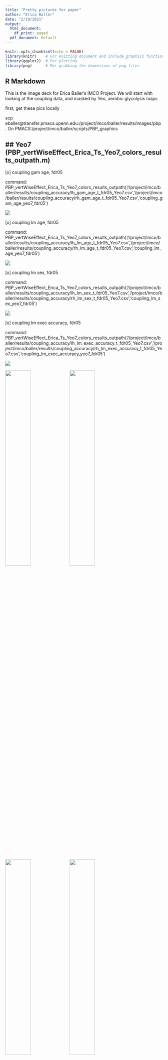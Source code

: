 ```yaml
---
title: "Pretty pictures for paper"
author: "Erica Baller"
date: "2/19/2021"
output:
  html_document:
    df_print: paged
  pdf_document: default
---
```


```r
knitr::opts_chunk$set(echo = FALSE)
library(knitr)    # For knitting document and include_graphics function
library(ggplot2)  # For plotting
library(png)      # For grabbing the dimensions of png files
```

## R Markdown

This is the image deck for Erica Baller's IMCO Project. We will start with looking at the coupling data, and masked by Yeo, aerobic glycolysis maps

first, get these pics locally

scp eballer@transfer.pmacs.upenn.edu:/project/imco/baller/results/images/pbp .
On PMACS:/project/imco/baller/scripts/PBP_graphics

## Yeo7 (PBP_vertWiseEffect_Erica_Ts_Yeo7_colors_results_outpath.m)
-----

[x] coupling gam age, fdr05

command: PBP_vertWiseEffect_Erica_Ts_Yeo7_colors_results_outpath('//project/imco/baller/results/coupling_accuracy/lh_gam_age_t_fdr05_Yeo7.csv','/project/imco/baller/results/coupling_accuracy/rh_gam_age_t_fdr05_Yeo7.csv','coupling_gam_age_yeo7_fdr05')

![](/Users/eballer/BBL/imco/results/images/pbp/coupling_gam_age_yeo7_fdr05.png)

[x] coupling lm age, fdr05

command: PBP_vertWiseEffect_Erica_Ts_Yeo7_colors_results_outpath('//project/imco/baller/results/coupling_accuracy/lh_lm_age_t_fdr05_Yeo7.csv','/project/imco/baller/results/coupling_accuracy/rh_lm_age_t_fdr05_Yeo7.csv','coupling_lm_age_yeo7_fdr05')  

![](/Users/eballer/BBL/imco/results/images/pbp/coupling_lm_age_yeo7_fdr05.png)

[x] coupling lm sex, fdr05

command: PBP_vertWiseEffect_Erica_Ts_Yeo7_colors_results_outpath('//project/imco/baller/results/coupling_accuracy/lh_lm_sex_t_fdr05_Yeo7.csv','/project/imco/baller/results/coupling_accuracy/rh_lm_sex_t_fdr05_Yeo7.csv','coupling_lm_sex_yeo7_fdr05')  

![](/Users/eballer/BBL/imco/results/images/pbp/coupling_lm_sex_yeo7_fdr05.png)

[x] coupling lm exec accuracy, fdr05

command: PBP_vertWiseEffect_Erica_Ts_Yeo7_colors_results_outpath('//project/imco/baller/results/coupling_accuracy/lh_lm_exec_accuracy_t_fdr05_Yeo7.csv','/project/imco/baller/results/coupling_accuracy/rh_lm_exec_accuracy_t_fdr05_Yeo7.csv','coupling_lm_exec_accuracy_yeo7_fdr05')   

![](/Users/eballer/BBL/imco/results/images/pbp/coupling_lm_exec_accuracy_yeo7_fdr05.png)


<img width="40%" src="/Users/eballer/BBL/imco/results/images/pbp/coupling_gam_age_yeo7_fdr05.png"/>
<img width="40%" src="/Users/eballer/BBL/imco/results/images/pbp/coupling_lm_age_yeo7_fdr05.png"/>
<img width="40%" src="/Users/eballer/BBL/imco/results/images/pbp/coupling_lm_sex_yeo7_fdr05.png"/>
<img width="40%" src="/Users/eballer/BBL/imco/results/images/pbp/coupling_lm_exec_accuracy_yeo7_fdr05.png"/>


----- 
## Positive Direction
-----

[x] coupling lm age, T=pos, fdr05

command: PBP_vertWiseEffect_Erica_Ts_Yeo7_colors_results_outpath('//project/imco/baller/results/coupling_accuracy/lh_pos_lm_age_t_fdr05_Yeo7.csv','/project/imco/baller/results/coupling_accuracy/rh_pos_lm_age_t_fdr05_Yeo7.csv','coupling_pos_lm_age_yeo7_fdr05')  

[x] coupling lm sex, T=pos, fdr05

command: PBP_vertWiseEffect_Erica_Ts_Yeo7_colors_results_outpath('//project/imco/baller/results/coupling_accuracy/lh_pos_lm_sex_t_fdr05_Yeo7.csv','/project/imco/baller/results/coupling_accuracy/rh_pos_lm_sex_t_fdr05_Yeo7.csv','coupling_pos_lm_sex_yeo7_fdr05') 

[x] coupling lm exec accuracy, T=pos, fdr05

command: PBP_vertWiseEffect_Erica_Ts_Yeo7_colors_results_outpath('//project/imco/baller/results/coupling_accuracy/lh_pos_lm_exec_accuracy_t_fdr05_Yeo7.csv','/project/imco/baller/results/coupling_accuracy/rh_pos_lm_exec_accuracy_t_fdr05_Yeo7.csv','coupling_pos_lm_exec_accuracy_yeo7_fdr05')


<img width="40%" src="/Users/eballer/BBL/imco/results/images/pbp/coupling_pos_lm_age_yeo7_fdr05.png"/>
<img width="40%" src="/Users/eballer/BBL/imco/results/images/pbp/coupling_pos_lm_sex_yeo7_fdr05.png"/>
<img width="40%" src="/Users/eballer/BBL/imco/results/images/pbp/coupling_pos_lm_exec_accuracy_yeo7_fdr05.png"/>

----- 
## Negative Direction
-----

[x] coupling lm age, T=neg, fdr05

command: PBP_vertWiseEffect_Erica_Ts_Yeo7_colors_results_outpath('//project/imco/baller/results/coupling_accuracy/lh_neg_lm_age_t_fdr05_Yeo7.csv','/project/imco/baller/results/coupling_accuracy/rh_neg_lm_age_t_fdr05_Yeo7.csv','coupling_neg_lm_age_yeo7_fdr05') 

[x] coupling lm sex, T=neg, fdr05

command: PBP_vertWiseEffect_Erica_Ts_Yeo7_colors_results_outpath('//project/imco/baller/results/coupling_accuracy/lh_neg_lm_sex_t_fdr05_Yeo7.csv','/project/imco/baller/results/coupling_accuracy/rh_neg_lm_sex_t_fdr05_Yeo7.csv','coupling_neg_lm_sex_yeo7_fdr05')

[x] coupling lm exec accuracy, T=neg, fdr05

command: PBP_vertWiseEffect_Erica_Ts_Yeo7_colors_results_outpath('//project/imco/baller/results/coupling_accuracy/lh_neg_lm_exec_accuracy_t_fdr05_Yeo7.csv','/project/imco/baller/results/coupling_accuracy/rh_neg_lm_exec_accuracy_t_fdr05_Yeo7.csv','coupling_neg_lm_exec_accuracy_yeo7_fdr05')


<img width="40%" src="/Users/eballer/BBL/imco/results/images/pbp/coupling_neg_lm_age_yeo7_fdr05.png"/>
<img width="40%" src="/Users/eballer/BBL/imco/results/images/pbp/coupling_neg_lm_sex_yeo7_fdr05.png"/>
<img width="40%" src="/Users/eballer/BBL/imco/results/images/pbp/coupling_neg_lm_exec_accuracy_yeo7_fdr05.png"/>

-----
## Mean images (PBP_vertWiseEffect_Erica_Ts_pos_and_neg_results_outpath.m)
-----

[x] mean coupling (abs(T)>2)

command: PBP_vertWiseEffect_Erica_Ts_pos_and_neg_results_outpath('//project/imco/baller/results/mean_maps/n831_lh.coupling_coef_alff_cbf.fwhm15.fsaverage5.csv','/project/imco/baller/results/mean_maps/n831_rh.coupling_coef_alff_cbf.fwhm15.fsaverage5.csv','coupling_mean_fdr05')

[x] mean alff (abs(T)>2)

command: PBP_vertWiseEffect_Erica_Ts_pos_and_neg_results_outpath('//project/imco/baller/results/mean_maps/lh_alff_mean.csv','/project/imco/baller/results/mean_maps/rh_alff_mean.csv','alff_mean_fdr05')

[x] mean cbf (abs(T)>2)

command: PBP_vertWiseEffect_Erica_Ts_pos_and_neg_results_outpath('//project/imco/baller/results/mean_maps/lh_cbf_mean.csv','/project/imco/baller/results/mean_maps/rh_cbf_mean.csv','cbf_mean_fdr05')

mean image (PBP_vertWiseEffect_Erica_GI.m)
[x] aerobic glycolysis

command: PBP_vertWiseEffect_Erica_GI_results_outpath('/project/imco/baller/processed_data/glycolytic_index_maps/lh_GI_fsaverage5_10242.csv','/project/imco/baller/processed_data/glycolytic_index_maps/rh_GI_fsaverage5_10242.csv','glycolytic_index_red_blue')

<img width="40%" src="/Users/eballer/BBL/imco/results/images/pbp/coupling_mean_fdr05.png"/>
<img width="40%" src="/Users/eballer/BBL/imco/results/images/pbp/alff_mean_fdr05.png"/>
<img width="40%" src="/Users/eballer/BBL/imco/results/images/pbp/cbf_mean_fdr05.png"/>
<img width="40%" src="/Users/eballer/BBL/imco/results/images/pbp/glycolytic_index_red_blue.png"/>

-----
## Blue and red coupling maps (PBP_vertWiseEffect_Erica_Ts_pos_and_neg_results_outpath.m)
-----

[x] coupling gam age

command: PBP_vertWiseEffect_Erica_Ts_pos_and_neg_results_outpath('/project/imco/baller/results/coupling_accuracy/lh_gam_age_t_fdr05.csv','/project/imco/baller/results/coupling_accuracy/rh_gam_age_t_fdr05.csv','coupling_gam_age_red_and_blue_fdr05')

[x] coupling lm age, fdr05

command: PBP_vertWiseEffect_Erica_Ts_pos_and_neg_results_outpath('/project/imco/baller/results/coupling_accuracy/lh_lm_age_t_fdr05.csv','/project/imco/baller/results/coupling_accuracy/rh_lm_age_t_fdr05.csv','coupling_lm_age_red_and_blue_fdr05')


[x] coupling lm sex, fdr05

command: PBP_vertWiseEffect_Erica_Ts_pos_and_neg_results_outpath('/project/imco/baller/results/coupling_accuracy/lh_lm_sex_t_fdr05.csv','/project/imco/baller/results/coupling_accuracy/rh_lm_sex_t_fdr05.csv','coupling_lm_sex_red_and_blue_fdr05')

[x] coupling lm exec accuracy, fdr05

command: PBP_vertWiseEffect_Erica_Ts_pos_and_neg_results_outpath('/project/imco/baller/results/coupling_accuracy/lh_lm_exec_accuracy_t_fdr05.csv','/project/imco/baller/results/coupling_accuracy/rh_lm_exec_accuracy_t_fdr05.csv','coupling_lm_exec_accuracy_red_and_blue_fdr05')

<img width="40%" src="/Users/eballer/BBL/imco/results/images/pbp/coupling_gam_age_red_and_blue_fdr05.png"/>
<img width="40%" src="/Users/eballer/BBL/imco/results/images/pbp/coupling_lm_age_red_and_blue_fdr05.png"/>
<img width="40%" src="/Users/eballer/BBL/imco/results/images/pbp/coupling_lm_sex_red_and_blue_fdr05.png"/>
<img width="40%" src="/Users/eballer/BBL/imco/results/images/pbp/coupling_lm_exec_accuracy_red_and_blue_fdr05.png"/>

-----
Alff maps
-----

[x] alff gam age, fdr05

command: PBP_vertWiseEffect_Erica_Ts_pos_and_neg_results_outpath('/project/imco/baller/results/alff_accuracy/lh_gam_age_t_fdr05.csv','/project/imco/baller/results/alff_accuracy/rh_gam_age_t_fdr05.csv','alff_gam_age_red_and_blue_fdr05')

[x] alff lm age, fdr05

command: PBP_vertWiseEffect_Erica_Ts_pos_and_neg_results_outpath('/project/imco/baller/results/alff_accuracy/lh_lm_age_t_fdr05.csv','/project/imco/baller/results/alff_accuracy/rh_lm_age_t_fdr05.csv','alff_lm_age_red_and_blue_fdr05')

[x] alff lm sex, fdr05

command: PBP_vertWiseEffect_Erica_Ts_pos_and_neg_results_outpath('/project/imco/baller/results/alff_accuracy/lh_lm_sex_t_fdr05.csv','/project/imco/baller/results/alff_accuracy/rh_lm_sex_t_fdr05.csv','alff_lm_sex_red_and_blue_fdr05')

[x] alff lm exec accuracy, fdr05

command: PBP_vertWiseEffect_Erica_Ts_pos_and_neg_results_outpath('/project/imco/baller/results/alff_accuracy/lh_lm_exec_accuracy_t_fdr05.csv','/project/imco/baller/results/alff_accuracy/rh_lm_exec_accuracy_t_fdr05.csv','alff_lm_exec_accuracy_red_and_blue_fdr05')

<img width="40%" src="/Users/eballer/BBL/imco/results/images/pbp/alff_gam_age_red_and_blue_fdr05.png"/>
<img width="40%" src="/Users/eballer/BBL/imco/results/images/pbp/alff_lm_age_red_and_blue_fdr05.png"/>
<img width="40%" src="/Users/eballer/BBL/imco/results/images/pbp/alff_lm_sex_red_and_blue_fdr05.png"/>
<img width="40%" src="/Users/eballer/BBL/imco/results/images/pbp/alff_lm_exec_accuracy_red_and_blue_fdr05.png"/>


-----
Cbf maps
-----

[x] cbf gam age, fdr05

command: PBP_vertWiseEffect_Erica_Ts_pos_and_neg_results_outpath('/project/imco/baller/results/cbf_accuracy/lh_gam_age_t_fdr05.csv','/project/imco/baller/results/cbf_accuracy/rh_gam_age_t_fdr05.csv','cbf_gam_age_red_and_blue_fdr05')

[x] cbf lm age, fdr05

command: PBP_vertWiseEffect_Erica_Ts_pos_and_neg_results_outpath('/project/imco/baller/results/cbf_accuracy/lh_lm_age_t_fdr05.csv','/project/imco/baller/results/cbf_accuracy/rh_lm_age_t_fdr05.csv','cbf_lm_age_red_and_blue_fdr05')


[x] cbf lm sex, fdr05

command: PBP_vertWiseEffect_Erica_Ts_pos_and_neg_results_outpath('/project/imco/baller/results/cbf_accuracy/lh_lm_sex_t_fdr05.csv','/project/imco/baller/results/cbf_accuracy/rh_lm_sex_t_fdr05.csv','cbf_lm_sex_red_and_blue_fdr05')

[x] cbf lm exec accuracy, fdr05

command: PBP_vertWiseEffect_Erica_Ts_pos_and_neg_results_outpath('/project/imco/baller/results/cbf_accuracy/lh_lm_exec_accuracy_t_fdr05.csv','/project/imco/baller/results/cbf_accuracy/rh_lm_exec_accuracy_t_fdr05.csv','cbf_lm_exec_accuracy_red_and_blue_fdr05')

<img width="40%" src="/Users/eballer/BBL/imco/results/images/pbp/cbf_gam_age_red_and_blue_fdr05.png"/>
<img width="40%" src="/Users/eballer/BBL/imco/results/images/pbp/cbf_lm_age_red_and_blue_fdr05.png"/>
<img width="40%" src="/Users/eballer/BBL/imco/results/images/pbp/cbf_lm_sex_red_and_blue_fdr05.png"/>
<img width="40%" src="/Users/eballer/BBL/imco/results/images/pbp/cbf_lm_exec_accuracy_red_and_blue_fdr05.png"/>

-----
## Gam using the nice plasma (PBP_vertWiseEffect_Erica_Ts_results_outpath.m)
-----

[x] coupling gam age, fdr05

command: PBP_vertWiseEffect_Erica_Ts_results_outpath('/project/imco/baller/results/coupling_accuracy/lh_gam_age_t_fdr05.csv','/project/imco/baller/results/coupling_accuracy/rh_gam_age_t_fdr05.csv','coupling_gam_age_plasma_fdr05')

[x] alff lm age, fdr05

command: PBP_vertWiseEffect_Erica_Ts_results_outpath('/project/imco/baller/results/alff_accuracy/lh_gam_age_t_fdr05.csv','/project/imco/baller/results/alff_accuracy/rh_gam_age_t_fdr05.csv','alff_gam_age_plasma_fdr05')

[x] cbf gam age, fdr05

command: PBP_vertWiseEffect_Erica_Ts_results_outpath('/project/imco/baller/results/cbf_accuracy/lh_gam_age_t_fdr05.csv','/project/imco/baller/results/cbf_accuracy/rh_gam_age_t_fdr05.csv','cbf_gam_age_plasma_fdr05')

[x] coupling gam exec accuracy, fdr05

command: PBP_vertWiseEffect_Erica_Ts_results_outpath('/project/imco/baller/results/coupling_accuracy/lh_gam_exec_accuracy_t_fdr05.csv','/project/imco/baller/results/coupling_accuracy/rh_gam_exec_accuracy_t_fdr05.csv','coupling_gam_exec_accuracy_plasma_fdr05')

<img width="40%" src="/Users/eballer/BBL/imco/results/images/pbp/coupling_gam_age_plasma_fdr05.png"/>
<img width="40%" src="/Users/eballer/BBL/imco/results/images/pbp/alff_gam_age_plasma_fdr05.png"/>
<img width="40%" src="/Users/eballer/BBL/imco/results/images/pbp/cbf_gam_age_plasma_fdr05.png"/>
<img width="40%" src="/Users/eballer/BBL/imco/results/images/pbp/coupling_gam_exec_accuracy_plasma_fdr05.png"/>

-----
## Glycolytic index plasma (PBP_vertWiseEffect_Erica_GI_plasma_results_outpath.m)
-----

[x] GI

command: PBP_vertWiseEffect_Erica_GI_plasma_results_outpath('/project/imco/baller/processed_data/glycolytic_index_maps/lh_GI_fsaverage5_10242.csv','/project/imco/baller/processed_data/glycolytic_index_maps/rh_GI_fsaverage5_10242.csv','glycolytic_index_plasma')

<img width="40%" src="/Users/eballer/BBL/imco/results/images/pbp/glycolytic_index_plasma.png"/>

-----
## Glycolytic index red and blue, masking the T maps (PBP_vertWiseEffect_Erica_GI_results_outpath.m)
-----

-----
## bidirectional
-----

[x] gam age, pfdr05

command: PBP_vertWiseEffect_Erica_GI_results_outpath('/project/imco/baller/results/coupling_accuracy/lh_gam_age_t_fdr05_GI_fsaverage5_10242.csv','/project/imco/baller/results/coupling_accuracy/rh_gam_age_t_fdr05_GI_fsaverage5_10242.csv','glycolytic_index_gam_age')

[x] lm age, pfdr05

command:PBP_vertWiseEffect_Erica_GI_results_outpath('/project/imco/baller/results/coupling_accuracy/lh_lm_age_t_fdr05_GI_fsaverage5_10242.csv','/project/imco/baller/results/coupling_accuracy/rh_lm_age_t_fdr05_GI_fsaverage5_10242.csv','glycolytic_index_lm_age')

[x] lm sex, pfdr05

command: PBP_vertWiseEffect_Erica_GI_results_outpath('/project/imco/baller/results/coupling_accuracy/lh_lm_sex_t_fdr05_GI_fsaverage5_10242.csv','/project/imco/baller/results/coupling_accuracy/rh_lm_sex_t_fdr05_GI_fsaverage5_10242.csv','glycolytic_index_lm_sex')

[] lm exec accuracy, pfdr05

command: PBP_vertWiseEffect_Erica_GI_results_outpath('/project/imco/baller/results/coupling_accuracy/lh_lm_exec_accuracy_t_fdr05_GI_fsaverage5_10242.csv','/project/imco/baller/results/coupling_accuracy/rh_lm_exec_accuracy_t_fdr05_GI_fsaverage5_10242.csv','glycolytic_index_lm_exec_accuracy')

<img width="40%" src="/Users/eballer/BBL/imco/results/images/pbp/glycolytic_index_gam_age.png"/>
<img width="40%" src="/Users/eballer/BBL/imco/results/images/pbp/glycolytic_index_lm_age.png"/>
<img width="40%" src="/Users/eballer/BBL/imco/results/images/pbp/glycolytic_index_lm_sex.png"/>
<img width="40%" src="/Users/eballer/BBL/imco/results/images/pbp/glycolytic_index_lm_exec_accuracy.png"/>

-----
## positive direction
-----

[x] gam age, pfdr05

command: PBP_vertWiseEffect_Erica_GI_results_outpath('/project/imco/baller/results/coupling_accuracy/lh_pos_gam_age_t_fdr05_GI_fsaverage5_10242.csv','/project/imco/baller/results/coupling_accuracy/rh_pos_gam_age_t_fdr05_GI_fsaverage5_10242.csv','glycolytic_index_pos_gam_age')

[x] lm age, pfdr05

command:PBP_vertWiseEffect_Erica_GI_results_outpath('/project/imco/baller/results/coupling_accuracy/lh_pos_lm_age_t_fdr05_GI_fsaverage5_10242.csv','/project/imco/baller/results/coupling_accuracy/rh_pos_lm_age_t_fdr05_GI_fsaverage5_10242.csv','glycolytic_index_pos_lm_age')

[x] lm sex, pfdr05

command: PBP_vertWiseEffect_Erica_GI_results_outpath('/project/imco/baller/results/coupling_accuracy/lh_pos_lm_sex_t_fdr05_GI_fsaverage5_10242.csv','/project/imco/baller/results/coupling_accuracy/rh_pos_lm_sex_t_fdr05_GI_fsaverage5_10242.csv','glycolytic_index_pos_lm_sex')

[x] lm exec accuracy, pfdr05

command: PBP_vertWiseEffect_Erica_GI_results_outpath('/project/imco/baller/results/coupling_accuracy/lh_pos_lm_exec_accuracy_t_fdr05_GI_fsaverage5_10242.csv','/project/imco/baller/results/coupling_accuracy/rh_pos_lm_exec_accuracy_t_fdr05_GI_fsaverage5_10242.csv','glycolytic_index_pos_lm_exec_accuracy')

<img width="40%" src="/Users/eballer/BBL/imco/results/images/pbp/glycolytic_index_pos_gam_age.png"/>
<img width="40%" src="/Users/eballer/BBL/imco/results/images/pbp/glycolytic_index_pos_lm_age.png"/>
<img width="40%" src="/Users/eballer/BBL/imco/results/images/pbp/glycolytic_index_pos_lm_sex.png"/>
<img width="40%" src="/Users/eballer/BBL/imco/results/images/pbp/glycolytic_index_pos_lm_exec_accuracy.png"/>

-----
## negative direction
-----


[x] gam age, pfdr05

command: PBP_vertWiseEffect_Erica_GI_results_outpath('/project/imco/baller/results/coupling_accuracy/lh_neg_gam_age_t_fdr05_GI_fsaverage5_10242.csv','/project/imco/baller/results/coupling_accuracy/rh_neg_gam_age_t_fdr05_GI_fsaverage5_10242.csv','glycolytic_index_neg_gam_age')

[x] lm age, pfdr05

command:PBP_vertWiseEffect_Erica_GI_results_outpath('/project/imco/baller/results/coupling_accuracy/lh_neg_lm_age_t_fdr05_GI_fsaverage5_10242.csv','/project/imco/baller/results/coupling_accuracy/rh_neg_lm_age_t_fdr05_GI_fsaverage5_10242.csv','glycolytic_index_neg_lm_age')

[x] lm sex, pfdr05

command: PBP_vertWiseEffect_Erica_GI_results_outpath('/project/imco/baller/results/coupling_accuracy/lh_neg_lm_sex_t_fdr05_GI_fsaverage5_10242.csv','/project/imco/baller/results/coupling_accuracy/rh_neg_lm_sex_t_fdr05_GI_fsaverage5_10242.csv','glycolytic_index_neg_lm_sex')

[x] lm exec accuracy, pfdr05

command: PBP_vertWiseEffect_Erica_GI_results_outpath('/project/imco/baller/results/coupling_accuracy/lh_neg_lm_exec_accuracy_t_fdr05_GI_fsaverage5_10242.csv','/project/imco/baller/results/coupling_accuracy/rh_neg_lm_exec_accuracy_t_fdr05_GI_fsaverage5_10242.csv','glycolytic_index_neg_lm_exec_accuracy')

<img width="40%" src="/Users/eballer/BBL/imco/results/images/pbp/glycolytic_index_neg_gam_age.png"/>
<img width="40%" src="/Users/eballer/BBL/imco/results/images/pbp/glycolytic_index_neg_lm_age.png"/>
<img width="40%" src="/Users/eballer/BBL/imco/results/images/pbp/glycolytic_index_neg_lm_sex.png"/>
<img width="40%" src="/Users/eballer/BBL/imco/results/images/pbp/glycolytic_index_neg_lm_exec_accuracy.png"/>

